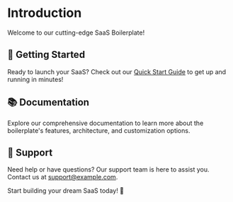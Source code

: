 # Introduction

Welcome to our cutting-edge SaaS Boilerplate! 

## 🚀 Getting Started

Ready to launch your SaaS? Check out our [Quick Start Guide](https://blitz-ship.com/docs/get-started) to get up and running in minutes!

## 📚 Documentation

Explore our comprehensive documentation to learn more about the boilerplate's features, architecture, and customization options.

## 🤝 Support

Need help or have questions? Our support team is here to assist you. Contact us at [support@example.com](mailto:support@example.com).

Start building your dream SaaS today! 🚀